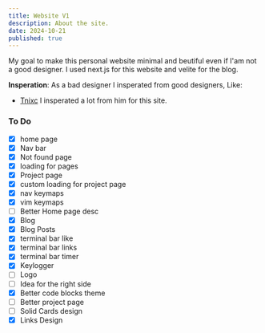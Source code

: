 ```yaml
---
title: Website V1
description: About the site.
date: 2024-10-21
published: true
---
```


My goal to make this personal website minimal and beutiful even if I'am not a good designer. I used next.js for this website and velite for the blog. 

<span className='highlight'>**Insperation**</span>:
As a bad designer I insperated from good designers, Like:
- [Tnixc](https://tnixc.space/) I insperated a lot from him for this site.

### To Do

- [x] home page
- [x] Nav bar
- [x] Not found page
- [x] loading for pages
- [x] Project page
- [x] custom loading for project page
- [x] nav keymaps
- [x] vim keymaps
- [ ] Better Home page desc 
- [x] Blog
- [x] Blog Posts
- [x] terminal bar like
- [x] terminal bar links
- [x] terminal bar timer
- [x] Keylogger 
- [ ] Logo
- [ ] Idea for the right side
- [x] Better code blocks theme
- [ ] Better project page
- [ ] Solid Cards design
- [x] Links Design
